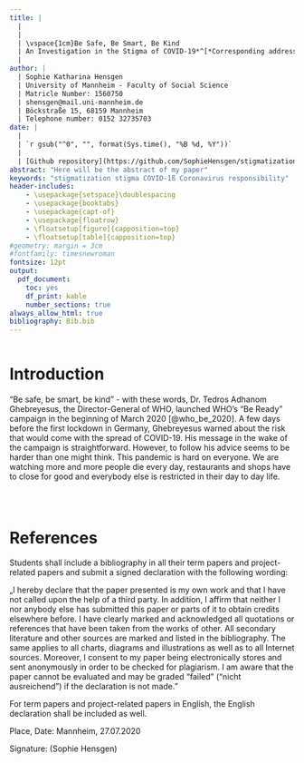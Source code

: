 ```yaml
---
title: |
  |
  | 
  | \vspace{1cm}Be Safe, Be Smart, Be Kind
  | An Investigation in the Stigma of COVID-19*^[*Corresponding address: hensgensophie Acknowledgments: I am grateful to all those generous people that invest their time into open-source software.]\vspace{0.5cm}
  |
author: |
  | Sophie Katharina Hensgen
  | University of Mannheim - Faculty of Social Science
  | Matricle Number: 1560750
  | shensgen@mail.uni-mannheim.de
  | Böckstraße 15, 68159 Mannheim
  | Telephone number: 0152 32735703
date: |
  |       
  | `r gsub("^0", "", format(Sys.time(), "%B %d, %Y"))`
  |
  | [Github repository](https://github.com/SophieHensgen/stigmatization-Covid-19.git)
abstract: "Here will be the abstract of my paper"
keywords: "stigmatization stigma COVID-1ß Coronavirus responsibility"
header-includes:
    - \usepackage{setspace}\doublespacing
    - \usepackage{booktabs}
    - \usepackage{capt-of}
    - \usepackage{floatrow}
    - \floatsetup[figure]{capposition=top}
    - \floatsetup[table]{capposition=top}
#geometry: margin = 3cm
#fontfamily: timesnewroman
fontsize: 12pt 
output:
  pdf_document:
    toc: yes
    df_print: kable
    number_sections: true
always_allow_html: true
bibliography: Bib.bib
---
```


```packages

```

# Introduction

"Be safe, be smart, be kind" - with these words, Dr. Tedros Adhanom Ghebreyesus, the Director-General of WHO, launched WHO's "Be Ready" campaign in the   beginning of March 2020 [@who_be_2020]. A few days before the first lockdown in Germany, Ghebreyesus warned about the risk that would come with the spread of COVID-19. His message in the wake of the campaign is straightforward. However, to follow his advice seems to be harder than one might think.
This pandemic is hard on everyone.  We are watching more and more people die every day, restaurants and shops have to close for good  and everybody else is restricted in their day to day life. 

```r

```

## 


```r

```
\newpage

# References

<div id="refs"></div>

\clearpage

\textbf{Statutory Declaration}

Students shall include a bibliography in all their term papers and project-related papers and submit a signed declaration with the following wording:

„I hereby declare that the paper presented is my own work and that I have not called upon the help of a third party. In addition, I affirm that neither I nor anybody else has submitted this paper or parts of it to obtain credits elsewhere before. I have clearly marked and acknowledged all quotations or references that have been taken from the works of other. All secondary literature and other sources are marked and listed in the bibliography. The same applies to all charts, diagrams and illustrations as well as to all Internet sources. Moreover, I consent to my paper being electronically stores and sent anonymously in order to be checked for plagiarism. I am aware that the paper cannot be evaluated and may be graded “failed” (“nicht ausreichend”) if the declaration is not made.”

For term papers and project-related papers in English, the English declaration shall be included as well.

Place, Date: Mannheim, 27.07.2020


Signature:
(Sophie Hensgen)

